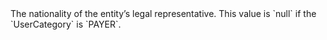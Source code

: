   

  
<ParamField body="LegalRepresentativeNationality" type="string" >     
The nationality of the entity’s legal representative.  
This value is `null` if the `UserCategory` is `PAYER`.   

<Expandable title="properties">  

</Expandable> 
</ParamField>